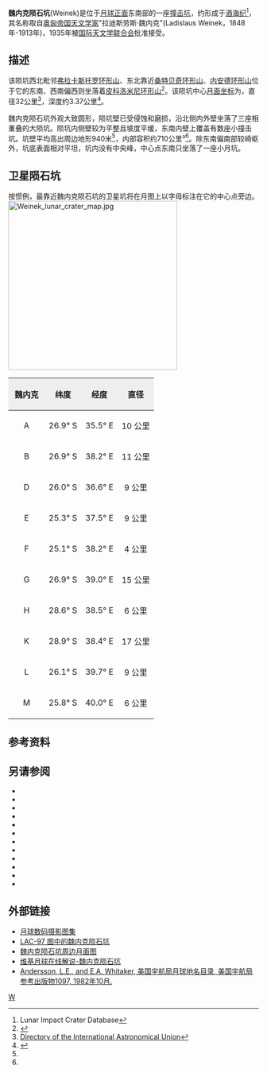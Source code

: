 {{lunar crater data|
 image=Weinek crater 4072 h1.jpg|240px|
 caption=[[月球轨道器4号|月球轨道器4号]]拍摄的图像，左下角达看到一点卫星坑"内安德 C"的坑壁。|
 latitude=27.57|
 N_or_S=S|
 longitude=37.06|
 E_or_W=E|
 diameter=32公里|
 depth=33.37公里|
 colong=323|
 eponym=拉迪斯劳斯·魏内克}}
'''魏内克陨石坑'''(Weinek)是位于[[月球正面|月球正面]]东南部的一座[[撞击坑|撞击坑]]，约形成于[[酒海纪|酒海纪]]<ref name=LICD>Lunar Impact Crater Database</ref>，其名称取自[[奥匈帝国|奥匈帝国]][[天文学家|天文学家]]"拉迪斯劳斯·魏内克"(Ladislaus Weinek，1848年-1913年)，1935年被[[国际天文学联合会|国际天文学联合会]]批准接受。

==描述==
该陨坑西北毗邻[[弗拉卡斯托罗环形山|弗拉卡斯托罗环形山]]、东北靠近[[桑特贝奇环形山|桑特贝奇环形山]]、[[内安德环形山|内安德环形山]]位于它的东南、西南偏西则坐落着[[皮科洛米尼环形山|皮科洛米尼环形山]]<ref>{{Cite web |url=http://planetarynames.wr.usgs.gov/images/Lunar/lac_97_wac.pdf |title=Crater Weinek on LAC-97 map. |accessdate=2016-09-04 |archive-date=2018-07-16 |archive-url=https://web.archive.org/web/20180716194939/https://planetarynames.wr.usgs.gov/images/Lunar/lac_97_wac.pdf |dead-url=no }}</ref>。该陨坑中心[[月面坐标|月面坐标]]为{{Coord|27.57|S|37.06|E|globe:Moon|nogoogle=1|noosm=1}}，直径32公里<ref name="IAU">[http://planetarynames.wr.usgs.gov/Feature/6513 Directory of the International Astronomical Union]</ref>，深度约3.37公里<ref>{{Cite web |url=http://fisherka.csolutionshosting.net/astronote/plan/craterdepth/html/CraterDepthFeatureNameWestfall.html |title=John E. Westfall's Atlas of the Lunar Terminator, Cambridge Univ. Press (2000) |accessdate=2016-09-04 |archive-date=2014-12-18 |archive-url=https://archive.today/20141218234310/http://fisherka.csolutionshosting.net/astronote/plan/craterdepth/html/CraterDepthFeatureNameWestfall.html |dead-url=yes }}</ref>。

魏内克陨石坑外观大致圆形，陨坑壁已受侵蚀和磨损，沿北侧内外壁坐落了三座相重叠的大陨坑。陨坑内侧壁较为平整且坡度平缓，东南内壁上覆盖有数座小撞击坑。坑壁平均高出周边地形940米<ref name="LICD"/>，内部容积约710公里³<ref name="LICD"/>。除东南偏南部较崎岖外，坑底表面相对平坦，坑内没有中央峰，中心点东南只坐落了一座小月坑。

==卫星陨石坑==
按惯例，最靠近魏内克陨石坑的卫星坑将在月图上以字母标注在它的中心点旁边。
[[Image:Weinek_lunar_crater_map.jpg|340px]]

{| class="wikitable"
!width="25%" style="background:#eeeeee;" |魏内克
!width="25%" style="background:#eeeeee;" |纬度
!width="25%" style="background:#eeeeee;" |经度 
!width="25%" style="background:#eeeeee;" |直径
|-
|align="center"|A
|align="center"|26.9° S
|align="center"|35.5° E
|align="center"|10 公里
|-
|align="center"|B
|align="center"|26.9° S
|align="center"|38.2° E
|align="center"|11 公里
|-
|align="center"|D
|align="center"|26.0° S
|align="center"|36.6° E
|align="center"|9 公里
|-
|align="center"|E
|align="center"|25.3° S
|align="center"|37.5° E
|align="center"|9 公里
|-
|align="center"|F
|align="center"|25.1° S
|align="center"|38.2° E
|align="center"|4 公里
|-
|align="center"|G
|align="center"|26.9° S
|align="center"|39.0° E
|align="center"|15 公里
|-
|align="center"|H
|align="center"|28.6° S
|align="center"|38.5° E
|align="center"|6 公里
|-
|align="center"|K
|align="center"|28.9° S
|align="center"|38.4° E
|align="center"|17 公里
|-
|align="center"|L
|align="center"|26.1° S
|align="center"|39.7° E
|align="center"|9 公里
|-
|align="center"|M
|align="center"|25.8° S
|align="center"|40.0° E
|align="center"|6 公里
|}{{clear}}
==参考资料==
{{Reflist}}

==另请参阅==
{{refbegin}}
* {{cite book
  | last1 = Andersson
  | first1 = L. E.
  | last2 = Whitaker
  | first2 = E. A.
  | authorlink2 = Ewen Whitaker
  | date = 1982
  | title = [[NASA|NASA]] Catalogue of Lunar Nomenclature
  | publisher = NASA RP-1097
  | ref = harv
  }}
* {{cite web
  | last = Blue
  | first = Jennifer
  | date = July 25, 2007
  | title = Gazetteer of Planetary Nomenclature
  | publisher = [[United_States_Geological_Survey|USGS]]
  | url = http://planetarynames.wr.usgs.gov/
  | accessdate = 2007-08-05
  | ref = harv
  | archive-date = 2019-12-05
  | archive-url = https://web.archive.org/web/20191205162958/https://planetarynames.wr.usgs.gov/
  | dead-url = no
  }}
* {{cite book
  | last1 = Bussey
  | first1 = B.
  | authorlink1 = Ben Bussey
  | last2 = Spudis
  | first2 = P.
  | authorlink2 = Paul Spudis
  | date = 2004
  | title = The Clementine Atlas of the Moon
  | publisher = Cambridge University Press
  | location = New York
  | isbn = 978-0-521-81528-4
  | ref = harv
  }}
* {{cite book
  | last1 = Cocks
  | first1 = Elijah E.
  | last2 = Cocks
  | first2 = Josiah C.
  | date = 1995
  | title = Who's Who on the Moon: A Biographical Dictionary of Lunar Nomenclature
  | url = https://archive.org/details/isbn_9780936389271
  | publisher = Tudor Publishers
  | isbn = 978-0-936389-27-1
  | ref = harv
  }}
* {{cite web
  | last = McDowell
  | first = Jonathan
  | date = July 15, 2007
  | url = http://host.planet4589.org/astro/lunar/
  | title = Lunar Nomenclature
  | publisher = Jonathan's Space Report
  | accessdate = 2007-10-24
  | ref = harv
  | archive-date = 2019-06-21
  | archive-url = https://web.archive.org/web/20190621012337/http://host.planet4589.org/astro/lunar/
  | dead-url = no
  }}
* {{cite journal| last1 = Menzel| first1 = D. H.| last2 = Minnaert| first2 = M.| last3 = Levin| first3 = B.| last4 = Dollfus| first4 = A.| last5 = Bell| first5 = B.| title = Report on Lunar Nomenclature by the Working Group of Commission 17 of the IAU| doi = 10.1007/BF00171763| journal = Space Science Reviews| volume = 12| issue = 2| pages = 136–186| date = 1971| bibcode = 1971SSRv...12..136M| ref = harv}}
* {{cite book
  | first = Patrick
  | last = Moore
  | authorlink = Patrick Moore
  | date = 2001
  | title = On the Moon
  | url = https://archive.org/details/patrickmooreonmo00patr
  | publisher = Sterling Publishing Co.
  | isbn = 978-0-304-35469-6
  | ref = harv
  }}
* {{cite book
  | first = Fred W.
  | last = Price
  | date = 1988
  | title = The Moon Observer's Handbook
  | publisher = Cambridge University Press
  | isbn = 978-0-521-33500-3
  | ref = harv
  }}
* {{cite book
  | last = Rükl
  | first = Antonín
  | authorlink = Antonín Rükl
  | date = 1990
  | title = Atlas of the Moon
  | publisher = Kalmbach Books
  | isbn = 978-0-913135-17-4
  | ref = harv
  }}
* {{cite book
  | last = Webb
  | first = Rev. T. W.
  | authorlink = Thomas William Webb
  | date = 1962
  | title = Celestial Objects for Common Telescopes
  | url = https://archive.org/details/celestialobjects00webb
  | edition = 6th revised
  | publisher = Dover
  | isbn = 978-0-486-20917-3
  | ref = harv
  }}
* {{cite book
  | first = Ewen A.
  | last = Whitaker
  | authorlink = Ewen Whitaker
  | date = 1999
  | title = Mapping and Naming the Moon
  | publisher = Cambridge University Press
  | isbn = 978-0-521-62248-6
  | ref = harv
  }}
* {{cite book
  | first = Peter T.
  | last = Wlasuk
  | date = 2000
  | title = Observing the Moon
  | publisher = Springer
  | isbn = 978-1-85233-193-1
  | ref = harv
 }}
{{refend}}

==外部链接==
* [http://www.lpi.usra.edu/resources/lunar_orbiter/bin/srch_nam.shtml?Weinek%7C0 月球数码摄影图集]
* [http://www.lpi.usra.edu/resources/mapcatalog/LAC/lac97/ LAC-97 图中的魏内克陨石坑] {{Wayback|url=http://www.lpi.usra.edu/resources/mapcatalog/LAC/lac97/ |date=20160314083843 }}
* [http://www.lpi.usra.edu/resources/mapcatalog/usgs/I720/ 魏内克陨石坑周边月面图] {{Wayback|url=http://www.lpi.usra.edu/resources/mapcatalog/usgs/I720/ |date=20160911212246 }}
* [http://the-moon.wikispaces.com/Weinek 维基月球在线解说-魏内克陨石坑]
* [http://planet4589.org/astro/lunar/RP-1097.pdf Andersson, L.E., and E.A. Whitaker, 美国宇航局月球地名目录, 美国宇航局参考出版物1097, 1982年10月.] {{Wayback|url=http://planet4589.org/astro/lunar/RP-1097.pdf |date=20141006125838 }}

[[Category:月球环形山|W]]
{{月球環形山 (T-Z)}}